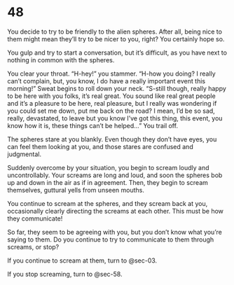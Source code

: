 # 48 {#sec-48}

You decide to try to be friendly to the alien spheres. After all, being nice to them might mean they’ll try to be nicer to you, right? You certainly hope so.

You gulp and try to start a conversation, but it’s difficult, as you have next to nothing in common with the spheres.

You clear your throat. “H-hey!” you stammer. “H-how you doing? I really can’t complain, but, you know, I do have a really important event this morning!” Sweat begins to roll down your neck. “S-still though, really happy to be here with you folks, it’s real great. You sound like real great people and it’s a pleasure to be here, real pleasure, but I really was wondering if you could set me down, put me back on the road? I mean, I’d be so sad, really, devastated, to leave but you know I’ve got this thing, this event, you know how it is, these things can’t be helped…” You trail off.

The spheres stare at you blankly. Even though they don’t have eyes, you can feel them looking at you, and those stares are confused and judgmental. 

Suddenly overcome by your situation, you begin to scream loudly and uncontrollably. Your screams are long and loud, and soon the spheres bob up and down in the air as if in agreement. Then, they begin to scream themselves, guttural yells from unseen mouths. 

You continue to scream at the spheres, and they scream back at you, occasionally clearly directing the screams at each other. This must be how they communicate! 

So far, they seem to be agreeing with you, but you don’t know what you’re saying to them. Do you continue to try to communicate to them through screams, or stop?

If you continue to scream at them, turn to @sec-03.

If you stop screaming, turn to @sec-58.
 
